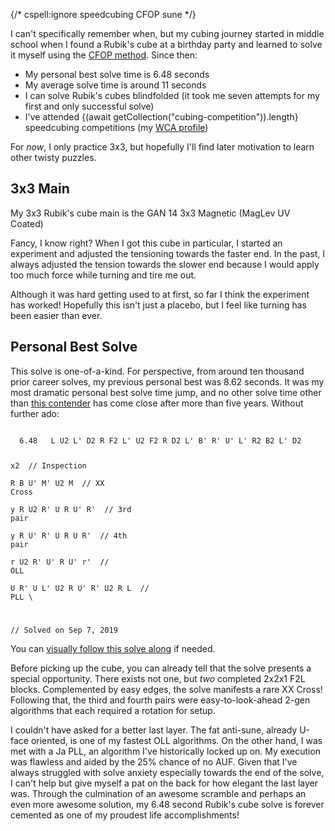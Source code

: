 
{/* cspell:ignore speedcubing CFOP sune */}

I can't specifically remember when, but my cubing journey started in middle school when I found a Rubik's cube at a birthday party and learned to solve it myself using the [CFOP method](https://en.wikipedia.org/wiki/CFOP_method). Since then:

- My personal best solve time is 6.48 seconds
- My average solve time is around 11 seconds
- I can solve Rubik's cubes blindfolded (it took me seven attempts for my first and only successful solve)
- I've attended {(await getCollection("cubing-competition")).length} speedcubing competitions (my [WCA profile](https://www.worldcubeassociation.org/persons/2018CHAU01))

For *now*, I only practice 3x3, but hopefully I'll find later motivation to learn other twisty puzzles.

## 3x3 Main

My 3x3 Rubik's cube main is the GAN 14 3x3 Magnetic (MagLev UV Coated)

<ContentImage
    src={cubingPhotography}
    alt="Cubing photograph picture"
    width="500"
    quality="max"
    desc="This composition took two hours to get right. The colors admittedly look a bit muted; I took this picture with my phone."
/>

Fancy, I know right? When I got this cube in particular, I started an experiment and adjusted the tensioning towards the faster end. In the past, I always adjusted the tension towards the slower end because I would apply too much force while turning and tire me out.

Although it was hard getting used to at first, so far I think the experiment has worked! Hopefully this isn't just a placebo, but I feel like turning has been easier than ever.

## Personal Best Solve

This solve is one-of-a-kind. For perspective, from around ten thousand prior career solves, my previous personal best was 8.62 seconds. It was my most dramatic personal best solve time jump, and no other solve time other than <a href="https://alg.cubing.net/?type=reconstruction&setup=B-_R_D2_L-_F2_L-_U2_F2_L-_F2_R-_F2_B-_L-_R2_D-_R-_F_L-&alg=x2_y_%2F%2F_Inspection%0AD-_R-_D2_F_B-_R_D2_%2F%2F_Cross%0AL-_U_L_y-_R-_U2_R_%2F%2F_1st_Pair%0AL_F-_L-_F_L_U_L-_%2F%2F_2nd_Pair%0Ay-_U_R-_U-_R_%2F%2F_3rd_Pair%0AU_R_U_R-_%2F%2F_4th_Pair%0Af_R_U_R-_U-_f-_U-_R_U_R-_U-_R-_F_R_F-_%2F%2F_OLL%0A%0A%2F%2F_Solved_on_Dec_5,_2022&title=Arhan%20Chaudhary,%206.82%20seconds&view=playback">this contender</a> has come close after more than five years. Without further ado:

<code>
  6.48 &nbsp;&nbsp;L U2 L' D2 R F2 L' U2 F2 R D2 L' B' R' U' L' R2 B2 L' D2

  x2 &nbsp;<span class="reconstruction-comment">// Inspection</span> \
  R B U' M' U2 M &nbsp;<span class="reconstruction-comment">// XX Cross</span> \
  y R U2 R' U R U' R' &nbsp;<span class="reconstruction-comment">// 3rd pair</span> \
  y R U' R' U R U R' &nbsp;<span class="reconstruction-comment">// 4th pair</span> \
  r U2 R' U' R U' r' &nbsp;<span class="reconstruction-comment">// OLL</span> \
  U R' U L' U2 R U' R' U2 R L &nbsp;<span class="reconstruction-comment">// PLL</span> \

  <span class="reconstruction-comment">// Solved on Sep 7, 2019</span>
</code>

You can <a href="https://alg.cubing.net/?setup=L_U2_L-_D2_R_F2_L-_U2_F2_R_D2_L-_B-_R-_U-_L-_R2_B2_L-_D2&alg=x2_%2F%2F_Inspection%0AR_B_U-_M-_U2_M_%2F%2F_XX_Cross%0Ay_R_U2_R-_U_R_U-_R-_%2F%2F_3rd_pair%0Ay_R_U-_R-_U_R_U_R-_%2F%2F_4th_pair%0Ar_U2_R-_U-_R_U-_r-_%2F%2F_OLL%0AU_R-_U_L-_U2_R_U-_R-_U2_R_L_%2F%2F_PLL%0A%0A%2F%2F_Solved_on_Sep_7,_2019&type=reconstruction&title=Arhan%20Chaudhary,%206.48%20seconds&view=playback">visually follow this solve along</a> if needed.

Before picking up the cube, you can already tell that the solve presents a special opportunity. There exists not one, but <i>two</i> completed 2x2x1 F2L blocks. Complemented by easy edges, the solve manifests a rare XX Cross! Following that, the third and fourth pairs were easy-to-look-ahead 2-gen algorithms that each required a rotation for setup.

I couldn't have asked for a better last layer. The fat anti-sune, already U-face oriented, is one of my fastest OLL algorithms. On the other hand, I was met with a Ja PLL, an algorithm I've historically locked up on. My execution was flawless and aided by the 25% chance of no AUF. Given that I've always struggled with solve anxiety especially towards the end of the solve, I can't help but give myself a pat on the back for how elegant the last layer was. Through the culmination of an awesome scramble and perhaps an even more awesome solution, my 6.48 second Rubik's cube solve is forever cemented as one of my proudest life accomplishments!